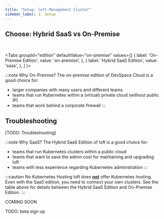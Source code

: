 ```yaml
---
title: "Setup: loft Management Cluster"
sidebar_label: 1. Setup
---
```



## Choose: Hybrid SaaS vs On-Premise

<CompareEditionsFragment/>

<br/>

<Tabs
  groupId="edition"
  defaultValue="on-premise"
  values={[
    { label: 'On-Premise Edition', value: 'on-premise', },
    { label: 'Hybrid SaaS Edition', value: 'saas', },
  ]
}>
<TabItem value="on-premise">

:::note Why On-Premise?
The on-premise edition of DevSpace Cloud is a good choice for:
- larger companies with many users and different teams
- teams that run Kubernetes within a (virtual) private cloud (without public IP)
- teams that work behind a corporate firewall
:::

<InstallOnPremiseFragment/>


## Troubleshooting
[TODO: Troubleshooting]


</TabItem>
<TabItem value="saas">

:::note Why SaaS?
The Hybrid SaaS Edition of loft is a good choice for:
- teams that run Kubernetes clusters within a public cloud
- teams that want to save the admin cost for maintaining and upgrading loft
- teams with less experience regarding Kubernetes administration
:::

:::caution No Kubernetes Hosting
loft does <u>**not**</u> offer Kubernetes hosting. Even with the SaaS edition, you need to connect your own clusters. See the table above for details between the Hybrid SaaS Edition and On-Premise Edition.
:::

COMING SOON

TODO: beta sign up

</TabItem>
</Tabs>